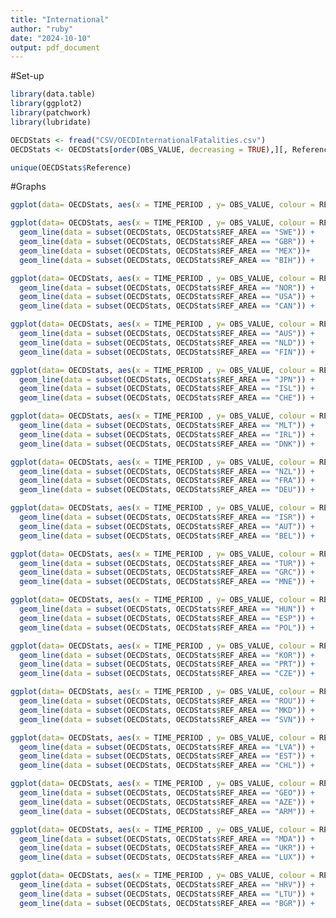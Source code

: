 ```yaml
---
title: "International"
author: "ruby"
date: "2024-10-10"
output: pdf_document
---
```

#Set-up
```r
library(data.table)
library(ggplot2)
library(patchwork)
library(lubridate)
```

```r
OECDStats <- fread("CSV/OECDInternationalFatalities.csv")
OECDStats <- OECDStats[order(OBS_VALUE, decreasing = TRUE),][, Reference := paste0(REF_AREA, "_", `Reference area`)]
```

```r
unique(OECDStats$Reference)
```
#Graphs
```r
ggplot(data= OECDStats, aes(x = TIME_PERIOD , y= OBS_VALUE, colour = REF_AREA)) + geom_line() + theme_classic() + ylab("Fatalities") + xlab("Date")
```
```r
ggplot(data= OECDStats, aes(x = TIME_PERIOD , y= OBS_VALUE, colour = REF_AREA)) + 
  geom_line(data = subset(OECDStats, OECDStats$REF_AREA == "SWE")) + 
  geom_line(data = subset(OECDStats, OECDStats$REF_AREA == "GBR")) + 
  geom_line(data = subset(OECDStats, OECDStats$REF_AREA == "MEX"))+ 
  geom_line(data = subset(OECDStats, OECDStats$REF_AREA == "BIH")) +   theme_classic()+ ylab("Fatalities") + xlab("Date")

ggplot(data= OECDStats, aes(x = TIME_PERIOD , y= OBS_VALUE, colour = REF_AREA)) + 
  geom_line(data = subset(OECDStats, OECDStats$REF_AREA == "NOR")) + 
  geom_line(data = subset(OECDStats, OECDStats$REF_AREA == "USA")) + 
  geom_line(data = subset(OECDStats, OECDStats$REF_AREA == "CAN")) +   theme_classic()+ ylab("Fatalities") + xlab("Date")

ggplot(data= OECDStats, aes(x = TIME_PERIOD , y= OBS_VALUE, colour = REF_AREA)) + 
  geom_line(data = subset(OECDStats, OECDStats$REF_AREA == "AUS")) + 
  geom_line(data = subset(OECDStats, OECDStats$REF_AREA == "NLD")) + 
  geom_line(data = subset(OECDStats, OECDStats$REF_AREA == "FIN")) +   theme_classic()+ ylab("Fatalities") + xlab("Date")

ggplot(data= OECDStats, aes(x = TIME_PERIOD , y= OBS_VALUE, colour = REF_AREA)) + 
  geom_line(data = subset(OECDStats, OECDStats$REF_AREA == "JPN")) + 
  geom_line(data = subset(OECDStats, OECDStats$REF_AREA == "ISL")) + 
  geom_line(data = subset(OECDStats, OECDStats$REF_AREA == "CHE")) +   theme_classic()+ ylab("Fatalities") + xlab("Date")

ggplot(data= OECDStats, aes(x = TIME_PERIOD , y= OBS_VALUE, colour = REF_AREA)) + 
  geom_line(data = subset(OECDStats, OECDStats$REF_AREA == "MLT")) + 
  geom_line(data = subset(OECDStats, OECDStats$REF_AREA == "IRL")) + 
  geom_line(data = subset(OECDStats, OECDStats$REF_AREA == "DNK")) +   theme_classic()+ ylab("Fatalities") + xlab("Date")

ggplot(data= OECDStats, aes(x = TIME_PERIOD , y= OBS_VALUE, colour = REF_AREA)) + 
  geom_line(data = subset(OECDStats, OECDStats$REF_AREA == "NZL")) + 
  geom_line(data = subset(OECDStats, OECDStats$REF_AREA == "FRA")) + 
  geom_line(data = subset(OECDStats, OECDStats$REF_AREA == "DEU")) +   theme_classic()+ ylab("Fatalities") + xlab("Date")

ggplot(data= OECDStats, aes(x = TIME_PERIOD , y= OBS_VALUE, colour = REF_AREA)) + 
  geom_line(data = subset(OECDStats, OECDStats$REF_AREA == "ISR")) + 
  geom_line(data = subset(OECDStats, OECDStats$REF_AREA == "AUT")) + 
  geom_line(data = subset(OECDStats, OECDStats$REF_AREA == "BEL")) +   theme_classic()+ ylab("Fatalities") + xlab("Date")

ggplot(data= OECDStats, aes(x = TIME_PERIOD , y= OBS_VALUE, colour = REF_AREA)) + 
  geom_line(data = subset(OECDStats, OECDStats$REF_AREA == "TUR")) + 
  geom_line(data = subset(OECDStats, OECDStats$REF_AREA == "GRC")) + 
  geom_line(data = subset(OECDStats, OECDStats$REF_AREA == "MNE")) +   theme_classic()+ ylab("Fatalities") + xlab("Date")

ggplot(data= OECDStats, aes(x = TIME_PERIOD , y= OBS_VALUE, colour = REF_AREA)) + 
  geom_line(data = subset(OECDStats, OECDStats$REF_AREA == "HUN")) + 
  geom_line(data = subset(OECDStats, OECDStats$REF_AREA == "ESP")) + 
  geom_line(data = subset(OECDStats, OECDStats$REF_AREA == "POL")) +   theme_classic()+ ylab("Fatalities") + xlab("Date")

ggplot(data= OECDStats, aes(x = TIME_PERIOD , y= OBS_VALUE, colour = REF_AREA)) + 
  geom_line(data = subset(OECDStats, OECDStats$REF_AREA == "KOR")) + 
  geom_line(data = subset(OECDStats, OECDStats$REF_AREA == "PRT")) + 
  geom_line(data = subset(OECDStats, OECDStats$REF_AREA == "CZE")) +   theme_classic()+ ylab("Fatalities") + xlab("Date")

ggplot(data= OECDStats, aes(x = TIME_PERIOD , y= OBS_VALUE, colour = REF_AREA)) + 
  geom_line(data = subset(OECDStats, OECDStats$REF_AREA == "ROU")) + 
  geom_line(data = subset(OECDStats, OECDStats$REF_AREA == "MKD")) + 
  geom_line(data = subset(OECDStats, OECDStats$REF_AREA == "SVN")) +   theme_classic()+ ylab("Fatalities") + xlab("Date")

ggplot(data= OECDStats, aes(x = TIME_PERIOD , y= OBS_VALUE, colour = REF_AREA)) + 
  geom_line(data = subset(OECDStats, OECDStats$REF_AREA == "LVA")) + 
  geom_line(data = subset(OECDStats, OECDStats$REF_AREA == "EST")) + 
  geom_line(data = subset(OECDStats, OECDStats$REF_AREA == "CHL")) +   theme_classic()+ ylab("Fatalities") + xlab("Date")

ggplot(data= OECDStats, aes(x = TIME_PERIOD , y= OBS_VALUE, colour = REF_AREA)) + 
  geom_line(data = subset(OECDStats, OECDStats$REF_AREA == "GEO")) + 
  geom_line(data = subset(OECDStats, OECDStats$REF_AREA == "AZE")) + 
  geom_line(data = subset(OECDStats, OECDStats$REF_AREA == "ARM")) +   theme_classic()+ ylab("Fatalities") + xlab("Date")

ggplot(data= OECDStats, aes(x = TIME_PERIOD , y= OBS_VALUE, colour = REF_AREA)) + 
  geom_line(data = subset(OECDStats, OECDStats$REF_AREA == "MDA")) + 
  geom_line(data = subset(OECDStats, OECDStats$REF_AREA == "UKR")) + 
  geom_line(data = subset(OECDStats, OECDStats$REF_AREA == "LUX")) +   theme_classic()+ ylab("Fatalities") + xlab("Date")

ggplot(data= OECDStats, aes(x = TIME_PERIOD , y= OBS_VALUE, colour = REF_AREA)) + 
  geom_line(data = subset(OECDStats, OECDStats$REF_AREA == "HRV")) + 
  geom_line(data = subset(OECDStats, OECDStats$REF_AREA == "LTU")) + 
  geom_line(data = subset(OECDStats, OECDStats$REF_AREA == "BGR")) +   theme_classic()+ ylab("Fatalities") + xlab("Date")
```